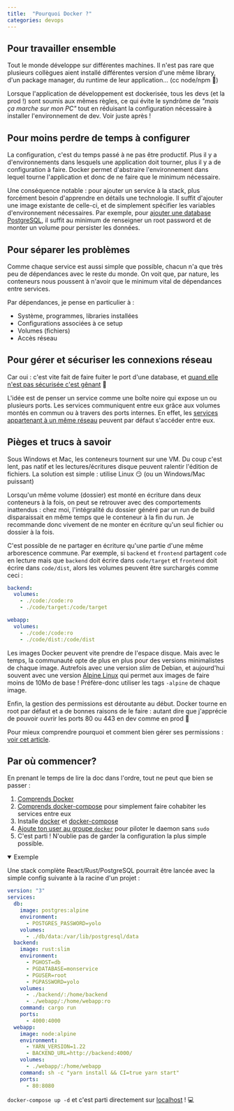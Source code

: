 ```yaml
---
title:  "Pourquoi Docker ?"
categories: devops
---
```


## Pour travailler ensemble
Tout le monde développe sur différentes machines. Il n'est pas rare que plusieurs collègues aient installé différentes version d'une même library, d'un package manager, du runtime de leur application... (cc node/npm 👋)

Lorsque l'application de développement est dockerisée, tous les devs (et la prod !) sont soumis aux mêmes règles, ce qui évite le syndrôme de _"mais ça marche sur mon PC"_ tout en réduisant la configuration nécessaire à installer l'environnement de dev. Voir juste après !

## Pour moins perdre de temps à configurer
La configuration, c'est du temps passé à ne pas être productif. Plus il y a d'environnements dans lesquels une application doit tourner, plus il y a de configuration à faire. Docker permet d'abstraire l'environnement dans lequel tourne l'application et donc de ne faire que le minimum nécessaire.

Une conséquence notable : pour ajouter un service à la stack, plus forcément besoin d'apprendre en détails une technologie. Il suffit d'ajouter une image existante de celle-ci, et de simplement spécifier les variables d'environnement nécessaires. Par exemple, pour [ajouter une database PostgreSQL](https://hub.docker.com/_/postgres/), il suffit au minimum de renseigner un root password et de monter un volume pour persister les données.

## Pour séparer les problèmes
Comme chaque service est aussi simple que possible, chacun n'a que très peu de dépendances avec le reste du monde. On voit que, par nature, les conteneurs nous poussent à n'avoir que le minimum vital de dépendances entre services.

Par dépendances, je pense en particulier à :
- Système, programmes, libraries installées
- Configurations associées à ce setup
- Volumes (fichiers)
- Accès réseau

## Pour gérer et sécuriser les connexions réseau
Car oui : c'est vite fait de faire fuiter le port d'une database, et [quand elle n'est pas sécurisée c'est gênant](https://www.bleepingcomputer.com/news/security/new-meow-attack-has-deleted-almost-4-000-unsecured-databases/) 😬

L'idée est de penser un service comme une boîte noire qui expose un ou plusieurs ports. Les services communiquent entre eux grâce aux volumes montés en commun ou à travers des ports internes. En effet, les [services appartenant à un même réseau](https://docs.docker.com/compose/networking/) peuvent par défaut s'accéder entre eux.


## Pièges et trucs à savoir
Sous Windows et Mac, les conteneurs tournent sur une VM. Du coup c'est lent, pas natif et les lectures/écritures disque peuvent ralentir l'édition de fichiers. La solution est simple : utilise Linux 😏 (ou un Windows/Mac puissant)

Lorsqu'un même volume (dossier) est monté en écriture dans deux conteneurs à la fois, on peut se retrouver avec des comportements inattendus : chez moi, l'intégralité du dossier généré par un run de build disparaissait en même temps que le conteneur à la fin du run. Je recommande donc vivement de ne monter en écriture qu'un seul fichier ou dossier à la fois.

C'est possible de ne partager en écriture qu'une partie d'une même arborescence commune. Par exemple, si `backend` et `frontend` partagent `code` en lecture mais que `backend` doit écrire dans `code/target` et `frontend` doit écrire dans `code/dist`, alors les volumes peuvent être surchargés comme ceci :
```yml
backend:
  volumes:
    - ./code:/code:ro
    - ./code/target:/code/target

webapp:
  volumes:
    - ./code:/code:ro
    - ./code/dist:/code/dist
```

Les images Docker peuvent vite prendre de l'espace disque. Mais avec le temps, la communauté opte de plus en plus pour des versions minimalistes de chaque image. Autrefois avec une version _slim_ de Debian, et aujourd'hui souvent avec une version [Alpine Linux](https://alpinelinux.org/about/) qui permet aux images de faire moins de 10Mo de base ! Préfère-donc utiliser les tags `-alpine` de chaque image.

Enfin, la gestion des permissions est déroutante au début. Docker tourne en root par défaut et a de bonnes raisons de le faire : autant dire que j'apprécie de pouvoir ouvrir les ports 80 ou 443 en dev comme en prod 🙂

Pour mieux comprendre pourquoi et comment bien gérer ses permissions : [voir cet article](/fr/blog/gerer-ses-permissions-avec-docker).


## Par où commencer?

En prenant le temps de lire la doc dans l'ordre, tout ne peut que bien se passer :

1. [Comprends Docker](https://docs.docker.com/get-started/overview/)
2. [Comprends docker-compose](https://docs.docker.com/compose/) pour simplement faire cohabiter les services entre eux
3. Installe [docker](https://docs.docker.com/engine/install/) et [docker-compose](https://docs.docker.com/compose/install/)
4. [Ajoute ton user au groupe `docker`](https://docs.docker.com/engine/install/linux-postinstall/#manage-docker-as-a-non-root-user) pour piloter le daemon sans `sudo`
5. C'est parti ! N'oublie pas de garder la configuration la plus simple possible.

<details open={false}>
<summary>Exemple</summary>

Une stack complète React/Rust/PostgreSQL pourrait être lancée avec la simple config suivante à la racine d'un projet :
```yml
version: "3"
services:
  db:
    image: postgres:alpine
    environment:
      - POSTGRES_PASSWORD=yolo
    volumes:
      - ./db/data:/var/lib/postgresql/data
  backend:
    image: rust:slim
    environment:
      - PGHOST=db
      - PGDATABASE=monservice
      - PGUSER=root
      - PGPASSWORD=yolo
    volumes:
      - ./backend/:/home/backend
      - ./webapp/:/home/webapp:ro
    command: cargo run
    ports:
      - 4000:4000
  webapp:
    image: node:alpine
    environment:
      - YARN_VERSION=1.22
      - BACKEND_URL=http://backend:4000/
    volumes:
      - ./webapp/:/home/webapp
    command: sh -c "yarn install && CI=true yarn start"
    ports:
      - 80:8080
```

`docker-compose up -d` et c'est parti directement sur [localhost](http://localhost) ! 💻
</details>
